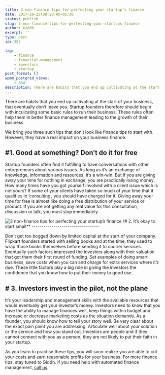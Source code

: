 ```yaml
---
title: 3 non-finance tips for perfecting your startup’s finance
date: 2017-10-25T08:20:00+05:30
status: publish
slug: 3-non-finance-tips-for-perfecting-your-startups-finance
author: Giddh
excerpt: ''
type: post
id: 292

tag:
    - finance
    - financial-management
    - investors
    - startup
post_format: []
wpmm_postgrid_views:
    - 834
description: There are habits that you end up cultivating at the start of your business,that eventually don’t leave you. Startup founders therefore should begin with inculcating some basic rules to run their business. These rules often help them in better finance management leading to the growth of their business.
---
```

There are habits that you end up cultivating at the start of your business, that eventually don’t leave you. Startup founders therefore should begin with inculcating some basic rules to run their business. These rules often help them in better finance management leading to the growth of their business.

We bring you three such tips that don’t look like finance tips to start with. However, they have a real impact on your business finance.

\#1. Good at something? Don’t do it for free
--------------------------------------------

Startup founders often find it fulfilling to have conversations with other entrepreneurs about various issues. As long as it’s an exchange of knowledge, information and resources, it’s a win-win. But if you are giving away your time for nothing in exchange, you are practically losing money. How many times have you got yourself involved with a client issue which is not yours? If some of your clients have taken so much of your time that it qualifies in ‘consulting’, you should have charged for it. Giving away your time for free is almost like doing a free distribution of your service or product. If you are not getting any real value for this consultation, discussion or talk, you must stop immediately.

<img class="wp-block-image size-large" src = "../../img/blog/1_rP5wRvR9lrnLWYYi5Q_mEA.webp" alt="3 non-finance tips for perfecting your startup’s finance" />
\# 2. It’s okay to start small**
----------------------------------

Don’t get too bogged down by limited capital at the start of your company. Flipkart founders started with selling books and at the time, they used to wrap those books themselves before sending it to courier services. Eventually such factors impressed the investors along with their valuation that got them their first round of funding. Set examples of doing smart business, save costs when you can and charge for extra services where it’s due. These little factors play a big role in giving the investors the confidence that you know how to put their money to good use.

\# 3. Investors invest in the pilot, not the plane
--------------------------------------------------

It’s your leadership and management skills with the available resources that would eventually get your investor’s money. Investors need to know that you have the ability to manage finances well, keep things within budget and increase or decrease marketing costs as the situation demands. As a founder, you should know how to tell your story well. Be very clear about the exact pain point you are addressing. Articulate well about your solution or the service and how you stand out. Investors are people and if they cannot connect with you as a person, they are not likely to put their faith in your startup.

As you learn to practise these tips, you will soon realize you are able to cut your costs and earn reasonable profits for your business. For more finance tips, stay tuned to Giddh. If you need help with automated finance management, [call us](https://giddh.com).